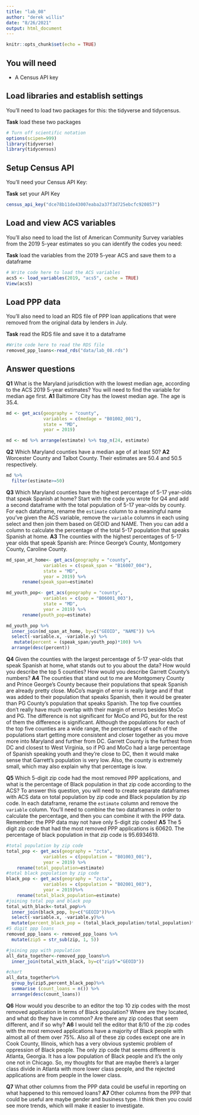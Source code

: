 ```yaml
---
title: "lab_08"
author: "derek willis"
date: "8/26/2021"
output: html_document
---
```


```r
knitr::opts_chunk$set(echo = TRUE)
```

## You will need

* A Census API key

## Load libraries and establish settings

You'll need to load two packages for this: the tidyverse and tidycensus.

**Task** load these two packages

```r
# Turn off scientific notation
options(scipen=999)
library(tidyverse)
library(tidycensus)
```

## Setup Census API

You'll need your Census API Key:

**Task** set your API Key

```r
census_api_key("dce78b11de43007eaba2a37f3d725ebcfc920857")
```

## Load and view ACS variables

You'll also need to load the list of American Community Survey variables from the 2019 5-year estimates so you can identify the codes you need:

**Task** load the variables from the 2019 5-year ACS and save them to a dataframe

```r
# Write code here to load the ACS variables
acs5 <- load_variables(2019, "acs5", cache = TRUE)
View(acs5)

```

## Load PPP data

You'll also need to load an RDS file of PPP loan applications that were removed from the original data by lenders in July.

**Task** read the RDS file and save it to a dataframe

```r
#Write code here to read the RDS file
removed_ppp_loans<-read_rds("data/lab_08.rds")
```

## Answer questions

**Q1** What is the Maryland jurisdiction with the lowest median age, according to the ACS 2019 5-year estimates? You will need to find the variable for median age first.
**A1** Baltimore City has the lowest median age. The age is 35.4.  

```r
md <- get_acs(geography = "county",
              variables = c(medage = "B01002_001"),
              state = "MD",
              year = 2019)

md <- md %>% arrange(estimate) %>% top_n(24, estimate)

```

**Q2** Which Maryland counties have a median age of at least 50?
**A2** Worcester County and Talbot County. Their estimates are 50.4 and 50.5 respectively. 

```r
md %>%
  filter(estimate>=50)
```

**Q3** Which Maryland counties have the highest percentage of 5-17 year-olds that speak Spanish at home? Start with the code you wrote for Q4 and add a second dataframe with the total population of 5-17 year-olds by county. For each dataframe, rename the `estimate` column to a meaningful name you've given the ACS variable, remove the `variable` columns in each using select and then join them based on GEOID and NAME. Then you can add a column to calculate the percentage of the total 5-17 population that speaks Spanish at home.
**A3** The counties with the highest percentages of 5-17 year olds that speak Spanish are: Prince George's County, Montgomery County, Caroline County. 

```r
md_span_at_home<- get_acs(geography = "county",
              variables = c(speak_span = "B16007_004"),
              state = "MD",
              year = 2019) %>%
      rename(speak_span=estimate)

md_youth_pop<- get_acs(geography = "county",
              variables = c(pop = "B06001_003"),
              state = "MD",
              year = 2019) %>%
      rename(youth_pop=estimate)

md_youth_pop %>%
  inner_join(md_span_at_home, by=c("GEOID", "NAME")) %>%
  select(-variable.x, -variable.y) %>%
   mutate(percent = (speak_span/youth_pop)*100) %>%
  arrange(desc(percent))
```

**Q4** Given the counties with the largest percentage of 5-17 year-olds that speak Spanish at home, what stands out to you about the data? How would you describe the top 5 counties? How would you describe Garrett County's numbers?
**A4** The counties that stand out to me are Montgomery County and Prince George's County because their populations that speak Spanish are already pretty close. MoCo's margin of error is really large and if that was added to their population that speaks Spanish, then it would be greater than PG County's population that speaks Spanish. 
  The top five counties don't really have much overlap with their margin of errors besides MoCo and PG. The difference is not significant for MoCo and PG, but for the rest of them the difference is significant. Although the populations for each of the top five counties are a wide range, the percentages of each of the populations start getting more consistent and closer together as you move more into Maryland and further from DC. 
  Garrett County is the furthest from DC and closest to West Virginia, so if PG and MoCo had a large percentage of Spanish speaking youth and they're close to DC, then it would make sense that Garrett's population is very low. Also, the county is extremely small, which may also explain why that percentage is low.  

**Q5** Which 5-digit zip code had the most removed PPP applications, and what is the percentage of Black population in that zip code according to the ACS? To answer this question, you will need to create separate dataframes with ACS data on total population by zip code and Black population by zip code. In each dataframe, rename the `estimate` column and remove the `variable` column. You'll need to combine the two dataframes in order to calculate the percentage, and then you can combine it with the PPP data. Remember: the PPP data may not have only 5-digit zip codes!
**A5** The 5 digit zip code that had the most removed PPP applications is 60620. The percentage of black population in that zip code is 95.6934619.

```r
#total population by zip code
total_pop <- get_acs(geography = "zcta",
              variables = c(population = "B01003_001"),
              year = 2019) %>%
    rename(total_population=estimate)
#total black population by zip code
black_pop <- get_acs(geography = "zcta",
              variables = c(population = "B02001_003"),
              year = 2019)%>%
    rename(total_black_population=estimate)
#joining total pop and black pop
total_with_black<-total_pop%>%
  inner_join(black_pop, by=c("GEOID"))%>%
  select(-variable.x, -variable.y)%>%
  mutate(percent_black_pop = (total_black_population/total_population)*100)
#5 digit ppp loans
removed_ppp_loans <- removed_ppp_loans %>%
  mutate(zip5 = str_sub(zip, 1, 5))

#joining ppp with population
all_data_together<-removed_ppp_loans%>%
  inner_join(total_with_black, by=c("zip5"="GEOID"))

#chart
all_data_together%>%
  group_by(zip5,percent_black_pop)%>%
  summarise (count_loans = n()) %>%
  arrange(desc(count_loans))
```

**Q6** How would you describe to an editor the top 10 zip codes with the most removed application in terms of Black population? Where are they located, and what do they have in common? Are there any zip codes that seem different, and if so why?
**A6** I would tell the editor that 8/10 of the zip codes with the most removed applications have a majority of Black people with almost all of them over 75%. Also all of these zip codes except one are in Cook County, Illinois, which has a very obvious systemic problem of oppression of Black people. The only zip code that seems different is Atlanta, Georgia. It has a low population of Black people and it's the only one not in Chicago. So, my thoughts for that are maybe there's a larger class divide in Atlanta with more lower class people, and the rejected applications are from people in the lower class.

**Q7** What other columns from the PPP data could be useful in reporting on what happened to this removed loans?
**A7** Other columns from the PPP that could be useful are maybe gender and business type. I think then you could see more trends, which will make it easier to investigate.
